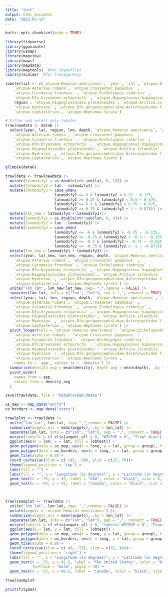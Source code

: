 ```yaml
---
title: "test"
output: html_document
date: "2023-07-12"
---
```


```r
knitr::opts_chunk$set(echo = TRUE)

library(tidyverse)
library(gganimate)
library(usmap)
library(mapview)
library(maps)
library(mapdata)
library(maptools)  #for shapefiles
library(scales)  #for transparency

```

```r

lobsterlist <- c(`wtcpue.Homarus.americanus`, `year`, `lat`, `wtcpue.Dichelopandalus.leptocerus`,
    `wtcpue.Asterias.rubens`, `wtcpue.Crossaster.papposus` ,
    `wtcpue.Cucumaria.frondosa` , `wtcpue.Enchelyopus.cimbrius` ,
    `wtcpue.Dfo.bryozoans.ectoprocta` , `wtcpue.Hippoglossus.hippoglossus` ,
    region , `wtcpue.Hippoglossoides.platessoides`, `wtcpue.Arctica.islandica` ,
    `wtcpue.Hydrozoa` , `wtcpue.Dfo.gorgonocephalidae.Asteronychidae.f.(6300)` ,
    `wtcpue.Leptasterias`, `wtcpue.Neptunea.lyrata`)

# Filter and select only lobster
trawlnewdata <- data6 |>
  select(year, lat, region, lon, depth, `wtcpue.Homarus americanus`, `wtcpue.Dichelopandalus leptocerus`,
    `wtcpue.Asterias rubens`, `wtcpue.Crossaster papposus` ,
    `wtcpue.Cucumaria frondosa` , `wtcpue.Enchelyopus cimbrius` ,
    `wtcpue.Dfo:bryozoans ectoprocta` , `wtcpue.Hippoglossus hippoglossus` ,
    `wtcpue.Hippoglossoides platessoides`, `wtcpue.Arctica islandica` ,
    `wtcpue.Hydrozoa` , `wtcpue.Dfo:gorgonocephalidae,Asteronychidae f.(6300)` ,
    `wtcpue.Leptasterias`, `wtcpue.Neptunea lyrata`)

glimpse(data6)

```

```r
trawldata <- trawlnewdata |>
  mutate(latmodify1 = as.double(str_sub(lat, 0, 2))) |>
  mutate(latmodify2 = lat - latmodify1) |>
  mutate(latmodify3 = case_when(
                      latmodify2 >= 0 & latmodify2 < 0.25 ~ 0.125,
                      latmodify2 >= 0.25 & latmodify2 < 0.5 ~ 0.375,
                      latmodify2 >= 0.5 & latmodify2 < 0.75 ~ 0.625,
                      latmodify2 >= 0.75 & latmodify2 < 1 ~ 0.875)) |>
  mutate(lat_new = latmodify1 + latmodify3)|>
  mutate(lonmodify1 = as.double(str_sub(lon, 0, 4))) |>
  mutate(lonmodify2 = lon - lonmodify1) |>
  mutate(lonmodify3 = case_when(
                      lonmodify2 <= -0 & lonmodify2 > -0.25 ~ -0.125,
                      lonmodify2 <= -0.25 & lonmodify2 > -0.5 ~ -0.375,
                      lonmodify2 <= -0.5 & lonmodify2 > -0.75 ~ -0.625,
                      lonmodify2 <= -0.75 & lonmodify2 > -1 ~ -0.875)) |>
  mutate(lon_new = lonmodify1 + lonmodify3) |>
  select(year, lat_new, lon_new, region, depth, `wtcpue.Homarus americanus`, `wtcpue.Dichelopandalus leptocerus`,
    `wtcpue.Asterias rubens`, `wtcpue.Crossaster papposus` ,
    `wtcpue.Cucumaria frondosa` , `wtcpue.Enchelyopus cimbrius` ,
    `wtcpue.Dfo:bryozoans ectoprocta` , `wtcpue.Hippoglossus hippoglossus` ,
    `wtcpue.Hippoglossoides platessoides`, `wtcpue.Arctica islandica` ,
    `wtcpue.Hydrozoa` , `wtcpue.Dfo:gorgonocephalidae,Asteronychidae f.(6300)` ,
    `wtcpue.Leptasterias`, `wtcpue.Neptunea lyrata`) |>
  unite("lon_lat", lon_new:lat_new, sep= ",",remove = FALSE) |>
  separate(lon_lat, into = c("lon", "lat"), sep = ",", convert = TRUE) |>
  select(year, lat, lon, region, depth, `wtcpue.Homarus americanus`, `wtcpue.Dichelopandalus leptocerus`,
    `wtcpue.Asterias rubens`, `wtcpue.Crossaster papposus` ,
    `wtcpue.Cucumaria frondosa` , `wtcpue.Enchelyopus cimbrius` ,
    `wtcpue.Dfo:bryozoans ectoprocta` , `wtcpue.Hippoglossus hippoglossus` ,
    `wtcpue.Hippoglossoides platessoides`, `wtcpue.Arctica islandica` ,
    `wtcpue.Hydrozoa` , `wtcpue.Dfo:gorgonocephalidae,Asteronychidae f.(6300)` ,
    `wtcpue.Leptasterias`, `wtcpue.Neptunea lyrata`) |>
  pivot_longer(cols = `wtcpue.Homarus americanus`: `wtcpue.Dichelopandalus leptocerus`:
    `wtcpue.Asterias rubens`: `wtcpue.Crossaster papposus` :
    `wtcpue.Cucumaria frondosa`: `wtcpue.Enchelyopus cimbrius` :
    `wtcpue.Dfo:bryozoans ectoprocta` : `wtcpue.Hippoglossus hippoglossus` :
    `wtcpue.Hippoglossoides platessoides`: `wtcpue.Arctica islandica` :
    `wtcpue.Hydrozoa` : `wtcpue.Dfo:gorgonocephalidae,Asteronychidae f.(6300)` :
    `wtcpue.Leptasterias`: `wtcpue.Neptunea lyrata`,
    names_to = 'spp', values_to = 'density') |>
  summarise(density_avg = mean(density), depth_avg = mean(depth), .by = c(year, lat, lon, region, spp)) |>
  pivot_wider(
    names_from = spp,
    values_from = density_avg
  )

save(trawldata, file = "datablocked.RData")

```


```r

us_map <- map_data("world")
us_borders <- map_data("state")

trawlplot <- trawldata |>
  unite("lon_lat", lon:lat, sep= ",",remove = FALSE) |>
  summarise(avgwtc_all = mean(avgwtc), .by = lon_lat) |>
  separate(lon_lat, into = c("lon", "lat"), sep = ",", convert = TRUE) |>
  mutate(lobtest = if_else(avgwtc_all > 0, "WTCPUE > 0", "Trawl Area")) |>
  ggplot(aes(x = lon, y = lat, fill = lobtest)) + 
  geom_polygon(data = us_map, aes(x = long, y = lat, group = group), fill = "darkgray", color = "black")+
  geom_polygon(data = us_borders, aes(x = long, y = lat, group = group), fill = "lightgray", color = "darkgreen")+
  geom_tile(alpha = 0.8) +
  coord_cartesian(xlim = c(-185, -50), ylim = c(25, 70))+
  theme(legend.position = 'top') + 
  labs(fill = "") + 
  labs(fill = "", x = "Longitude (in degrees)", y = "Latitude (in degrees)") + 
  geom_text(x = -75, y = 45, label = "USA", color = "black", size = 4, fontface = "bold") +
  geom_text(x = -65, y = 45, label = "Canada", color = "black", size = 4, fontface = "bold")




```

```r
trawlzoomplot <- trawldata |>
  unite("lon_lat", lon:lat, sep= ",",remove = FALSE) |>
  mutate(avgwtc = `wtcpue.Homarus americanus`) |>
  summarise(avgwtc_all = mean(avgwtc), .by = lon_lat) |>
  separate(lon_lat, into = c("lon", "lat"), sep = ",", convert = TRUE) |>
  mutate(lobtest = if_else(avgwtc_all > 0, "Lobster WTCPUE > 0", "Trawl Area")) |>
  ggplot(aes(x = lon, y = lat, fill = lobtest)) + 
  geom_polygon(data = us_map, aes(x = long, y = lat, group = group), fill = "darkgray", color = "black")+
  geom_polygon(data = us_borders, aes(x = long, y = lat, group = group), fill = "lightgray", color = "darkgreen")+
  geom_tile(alpha = 0.8) +
  coord_cartesian(xlim = c(-80, -55), ylim = c(32, 48))+
  theme(legend.position = 'right') + 
  labs(fill = "", x = "Longitude (in degrees)", y = "Latitude (in degrees)") + 
  geom_text(x = -75, y = 41.5, label = "The United States", color = "black", size = 8, 
            fontface = "bold", angle = 40) +
  geom_text(x = -75, y = 46.5, label = "Canada", color = "black", size = 8, fontface = "bold")

trawlzoomplot

```

```r
print(fitgam3)
```

